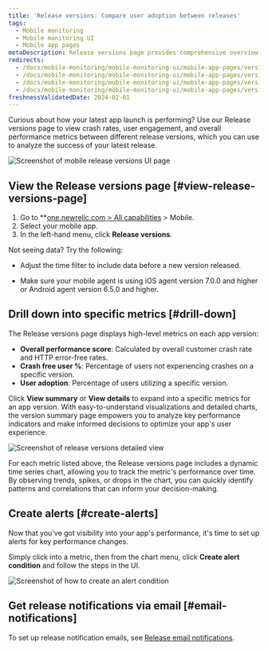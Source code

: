 ```yaml
---
title: 'Release versions: Compare user adoption between releases'
tags:
  - Mobile monitoring
  - Mobile monitoring UI
  - Mobile app pages
metaDescription: Release versions page provides comprehensive overview of their mobile application's performance across different versions.
redirects:
  - /docs/mobile-monitoring/mobile-monitoring-ui/mobile-app-pages/version-trends-report-page
  - /docs/mobile-monitoring/mobile-monitoring-ui/mobile-app-pages/version-trends-compare-performance-crash-metrics
  - /docs/mobile-monitoring/mobile-monitoring-ui/mobile-app-pages/version-trends-compare-usage-metrics-performance
  - /docs/mobile-monitoring/mobile-monitoring-ui/mobile-app-pages/version-trends-compare-user-adoption-metrics-performance
freshnessValidatedDate: 2024-02-01
---
```





Curious about how your latest app launch is performing? Use our Release versions page to view crash rates, user engagement, and overall performance metrics between different release versions, which you can use to analyze the success of your latest release. 

<img
    title="Mobile release versions page"
    alt="Screenshot of mobile release versions UI page"
    src={mobileReleaseVersions}
/>


## View the Release versions page [#view-release-versions-page]

1. Go to **[one.newrelic.com > All capabilities](https://one.newrelic.com/all-capabilities) > Mobile.
2. Select your mobile app.
3. In the left-hand menu, click **Release versions**.

<Callout variant="tip">
  Not seeing data? Try the following:

  * Adjust the time filter to include data before a new version released.
  
  * Make sure your mobile agent is using iOS agent version 7.0.0 and higher or Android agent version 6.5.0 and higher.

  </Callout>


## Drill down into specific metrics [#drill-down]

The Release versions page displays high-level metrics on each app version:

* **Overall performance score**: Calculated by overall customer crash rate and HTTP error-free rates.
* **Crash free user %**: Percentage of users not experiencing crashes on a specific version.
* **User adoption**: Percentage of users utilizing a specific version.

Click **View summary** or **View details** to expand into a specific metrics for an app version. With easy-to-understand visualizations and detailed charts, the version summary page empowers you to analyze key performance indicators and make informed decisions to optimize your app's user experience.

<img
    title="Details of release versions"
    alt="Screenshot of release versions detailed view"
    src={mobileReleaseVersionsDetails}
/>

For each metric listed above, the Release versions page includes a dynamic time series chart, allowing you to track the metric's performance over time. By observing trends, spikes, or drops in the chart, you can quickly identify patterns and correlations that can inform your decision-making.


## Create alerts [#create-alerts]

Now that you've got visibility into your app's performance, it's time to set up alerts for key performance changes. 

Simply click into a metric, then from the chart menu, click **Create alert condition** and follow the steps in the UI.

<img
    title="Create an alert condition"
    alt="Screenshot of how to create an alert condition"
    src={mobileCreateAlertCondition}
/>

## Get release notifications via email [#email-notifications]

To set up release notification emails, see [Release email notifications](docs/mobile-monitoring/mobile-monitoring-ui/mobile-app-pages/mobile-monitoring-email-notifications/#version-trends).
